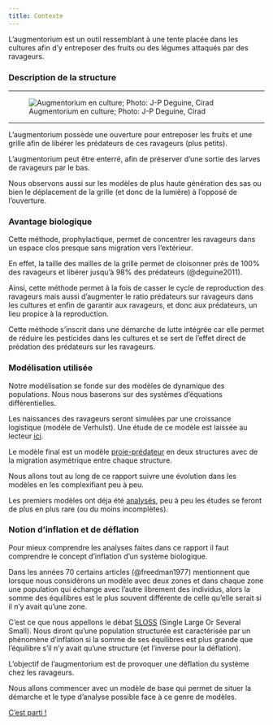 ```yaml
---
title: Contexte
---
```


L'augmentorium est un outil ressemblant à une tente placée dans les cultures afin d'y entreposer des fruits ou des légumes attaqués par des ravageurs.

### Description de la structure 

---

![Augmentorium en culture; Photo: J-P Deguine, Cirad](https://www.researchgate.net/publication/344746541/figure/fig3/AS:963403380191257@1606704673276/Augmentorium-in-a-chayote-trellis-photo-Jean-Philippe-Deguine-Cirad.jpg)

---

L'augmentorium possède une ouverture pour entreposer les fruits et une grille afin de libérer les prédateurs de ces ravageurs (plus petits). 

L'augmentorium peut être enterré, afin de préserver d'une sortie des larves de ravageurs par le bas.  

Nous observons aussi sur les modèles de plus haute génération des sas ou bien le déplacement de la grille (et donc de la lumière) à l'opposé de l'ouverture.


### Avantage biologique


Cette méthode, prophylactique, permet de concentrer les ravageurs dans un espace clos presque sans migration vers l'extérieur.  

En effet, la taille des mailles de la grille permet de cloisonner près de 100% des ravageurs et libérer jusqu'à 98% des prédateurs (@deguine2011).

Ainsi, cette méthode permet à la fois de casser le cycle de reproduction des ravageurs mais aussi d'augmenter le ratio prédateurs sur ravageurs dans les cultures et enfin de garantir aux ravageurs, et donc aux prédateurs, un lieu propice à la reproduction.  

Cette méthode s'inscrit dans une démarche de lutte intégrée car elle permet de réduire les pesticides dans les cultures et se sert de l'effet direct de prédation des prédateurs sur les ravageurs.  

### Modélisation utilisée

Notre modélisation se fonde sur des modèles de dynamique des populations. Nous nous baserons sur des systèmes d'équations différentielles. 

Les naissances des ravageurs seront simulées par une croissance logistique (modèle de Verhulst). Une étude de ce modèle est laissée au lecteur [ici](https://fr.wikipedia.org/wiki/Mod%C3%A8le_de_Verhulst).

Le modèle final est un modèle [proie-prédateur](https://fr.wikipedia.org/wiki/%C3%89quations_de_pr%C3%A9dation_de_Lotka-Volterra) en deux structures avec de la migration asymétrique entre chaque structure.

Nous allons tout au long de ce rapport suivre une évolution dans les modèles en les complexifiant peu à peu.

Les premiers modèles ont déja été [analysés](ref.qmd), peu à peu les études se feront de plus en plus rare (ou du moins incomplètes).

### Notion d'inflation et de déflation 

Pour mieux comprendre les analyses faites dans ce rapport il faut comprendre le concept d'inflation d'un système biologique.  

Dans les années 70 certains articles (@freedman1977) mentionnent que lorsque nous considèrons un modèle avec deux zones et dans chaque zone une population qui échange avec l'autre librement des individus, alors la somme des équilibres est le plus souvent différente de celle qu'elle serait si il n'y avait qu'une zone.

C'est ce que nous appellons le débat [SLOSS](https://en.wikipedia.org/wiki/SLOSS_debate) (Single Large Or Several Small). Nous diront qu'une population structurée est caractérisée par un phénomène d'inflation si la somme de ses équilibres est plus grande que l'équilibre s'il n'y avait qu'une structure (et l'inverse pour la déflation).

L'objectif de l'augmentorium est de provoquer une déflation du système chez les ravageurs.

Nous allons commencer avec un modèle de base qui permet de situer la démarche et le type d'analyse possible face à ce genre de modèles.


[C'est parti !](modelesansmigrationass.qmd)